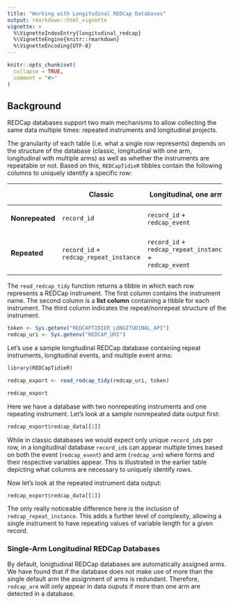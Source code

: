 ```yaml
---
title: "Working with Longitudinal REDCap Databases"
output: rmarkdown::html_vignette
vignette: >
  %\VignetteIndexEntry{longitudinal_redcap}
  %\VignetteEngine{knitr::rmarkdown}
  %\VignetteEncoding{UTF-8}
---
```


```r
knitr::opts_chunk$set(
  collapse = TRUE,
  comment = "#>"
)
```

## Background

REDCap databases support two main mechanisms to allow collecting the same data multiple times: repeated instruments and longitudinal projects.

The granularity of each table (i.e. what a single row represents) depends on the structure of the database (classic, longitudinal with one arm, longitudinal with multiple arms) as well as whether the instruments are repeatable or not. Based on this, `REDCapTidieR` tibbles contain the following columns to uniquely identify a specific row:

+-----------------+--------------------------+-----------------------------+-----------------------------+
|                 | **Classic**              | **Longitudinal, one arm**   | **Longitudinal, multi-arm** |
+=================+==========================+=============================+=============================+
| **Nonrepeated** | `record_id`              | `record_id` +\              | `record_id` +\              |
|                 |                          | `redcap_event`              | `redcap_event` +\           |
|                 |                          |                             | `redcap_arm`                |
+-----------------+--------------------------+-----------------------------+-----------------------------+
| **Repeated**    | `record_id` +\           | `record_id` +\              | `record_id` +\              |
|                 | `redcap_repeat_instance` | `redcap_repeat_instance` +\ | `redcap_repeat_instance` +\ |
|                 |                          | `redcap_event`              | `redcap_event` +\           |
|                 |                          |                             | `redcap_arm`                |
+-----------------+--------------------------+-----------------------------+-----------------------------+

The `read_redcap_tidy` function returns a tibble in which each row represents a REDCap instrument. The first column contains the instrument name. The second column is a **list column** containing a tibble for each instrument. The third column indicates the repeat/nonrepeat structure of the instrument.

```r
token <- Sys.getenv("REDCAPTIDIER_LONGITUDINAL_API")
redcap_uri <- Sys.getenv("REDCAP_URI")
```

Let's use a sample longitudinal REDCap database containing repeat instruments, longitudinal events, and multiple event arms:

```r
library(REDCapTidieR)
```

```r
redcap_export <- read_redcap_tidy(redcap_uri, token)

redcap_export
```

Here we have a database with two nonrepeating instruments and one repeating instrument. Let's look at a sample nonrepeated data output first:

```r
redcap_export$redcap_data[[2]]
```

While in classic databases we would expect only unique `record_id`s per row, in a longitudinal database `record_id`s can appear multiple times based on both the event (`redcap_event`) and arm (`redcap_arm`) where forms and their respective variables appear. This is illustrated in the earlier table depicting what columns are necessary to uniquely identify rows.

Now let's look at the repeated instrument data output:

```r
redcap_export$redcap_data[[1]]
```

The only really noticeable difference here is the inclusion of `redcap_repeat_instance`. This adds a further level of complexity, allowing a single instrument to have repeating values of variable length for a given record.

### Single-Arm Longitudinal REDCap Databases

By default, lonigtudinal REDCap databases are automatically assigned arms. We have found that if the database does not make use of more than the single default arm the assignment of arms is redundant. Therefore, `redcap_arm` will only appear in data ouputs if more than one arm are detected in a database.
